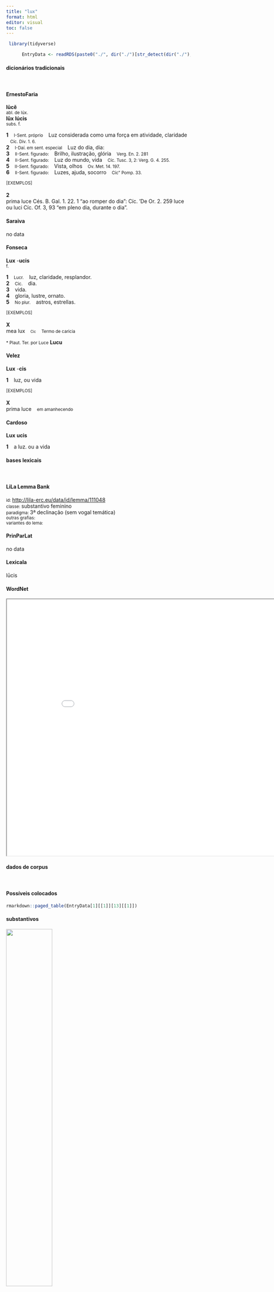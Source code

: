 ```yaml
---
title: "lux"
format: html
editor: visual
toc: false
---
```



```r
 library(tidyverse) 

      EntryData <- readRDS(paste0("./", dir("./")[str_detect(dir("./"), "_xx108-117-120xx_.rds")]))

```


#### dicionários tradicionais

&emsp;




::: panel-tabset

#### ErnestoFaria

<b>lūcĕ</b> <br> <small>abl. de lúx.</small> <br> <small></small> 
 <b>lūx</b> <b>lúcis</b> <br> <small>subs. f.</small> <br> <small></small>   <p> <b>1</b> &ensp; <small>I-Sent. próprio</small> &ensp; Luz considerada como uma força em atividade, claridade &ensp; <small>Cíc. Div. 1. 6.</small> <br> <b>2</b> &ensp; <small>I-Daí. em sent. especial</small> &ensp; Luz do dia, dia: &ensp; <small></small> <br> <b>3</b> &ensp; <small>II-Sent. figurado:</small> &ensp; Brilho, ilustração, glória &ensp; <small>Verg. En. 2. 281</small> <br> <b>4</b> &ensp; <small>II-Sent. figurado:</small> &ensp; Luz do mundo, vida &ensp; <small>Cíc. Tusc. 3, 2: Verg. G. 4. 255.</small> <br> <b>5</b> &ensp; <small>II-Sent. figurado:</small> &ensp; Vista, olhos &ensp; <small>Ov. Met. 14. 197.</small> <br> <b>6</b> &ensp; <small>II-Sent. figurado:</small> &ensp; Luzes, ajuda, socorro &ensp; <small>Cíc” Pomp. 33.</small> </p>   <p><small>[EXEMPLOS]</small><br> <br><b>2</b><br>prima luce Cés. B. Gal. 1. 22. 1 “ao romper do dia”: Cíc. 'De Or. 2. 259 luce ou luci Cíc. Of. 3, 93 “em pleno dia, durante o dia”. </p>




#### Saraiva

no data




#### Fonseca

<b>Lux</b> -<b>ucis</b> <br> <small>f.</small>   <p> <b>1</b> &ensp; <small>Lucr.</small> &ensp; luz, claridade, resplandor. <br> <b>2</b> &ensp; <small>Cic.</small> &ensp; dia. <br> <b>3</b> &ensp; vida. <br> <b>4</b> &ensp; gloria, lustre, ornato. <br> <b>5</b> &ensp; <small>No plur.</small> &ensp; astros, estrellas. </p>   <p><small>[EXEMPLOS]</small><br> <br><b>X</b><br>mea lux &ensp; <small><small>Cic</small></small> &ensp; <small>Termo de caricia</small> </p> 
 <small>* Plaut. Ter. por Luce</small> <b>Lucu</b>




#### Velez

<b>Lux</b> -<b>cis</b>   <p> <b>1</b> &ensp; luz, ou vida </p>   <p><small>[EXEMPLOS]</small><br> <br><b>X</b><br>prima luce &ensp; <small>em amanhecendo</small> </p>




#### Cardoso

<b>Lux</b> <b>ucis</b>   <p> <b>1</b> &ensp; a luz. ou a vida </p>


:::



#### bases lexicais

&emsp;






::: panel-tabset

#### LiLa Lemma Bank

<small> id: </small> <a href=' http://lila-erc.eu/data/id/lemma/111048 ' target="_blank"> http://lila-erc.eu/data/id/lemma/111048 </a> <br>
<small> classe: </small> substantivo feminino   <br>
<small> paradigma: </small> 3ª declinação (sem vogal temática) <br>
<small> outras grafias: </small>  <br>
<small> variantes do lema: </small>  <br>





#### PrinParLat

no data




#### Lexicala

lūcis




#### WordNet

<iframe width='900' height='700' src='Media/Tree__xx108-117-120xx__sem_type_lexemes_pt.html'>

</iframe>


:::



#### dados de corpus

&emsp;




::: panel-tabset

#### Possíveis colocados

```r

rmarkdown::paged_table(EntryData[1][[1]][13][[1]])

```


#### substantivos

![](./Media/wordcloud__xx108-117-120xx__BY_collocate_scoreSUBST.webp){width=50% fig-alt='This chart plots collocate by scoreSUBST, for the headword lux here are all the values plotted: collocate: primus; scoreSUBST: 0. collocate: ante; scoreSUBST: 0. collocate: affero; scoreSUBST: 0. collocate: in; scoreSUBST: 0'}




#### adjetivos

![](./Media/wordcloud__xx108-117-120xx__BY_collocate_scoreADJ.webp){width=50% fig-alt='This chart plots collocate by scoreADJ, for the headword lux here are all the values plotted: collocate: primus; scoreADJ: 3. collocate: ante; scoreADJ: 0. collocate: affero; scoreADJ: 0. collocate: in; scoreADJ: 0'}




#### verbos

![](./Media/wordcloud__xx108-117-120xx__BY_collocate_scoreVERBO.webp){width=50% fig-alt='This chart plots collocate by scoreVERBO, for the headword lux here are all the values plotted: collocate: primus; scoreVERBO: 0. collocate: ante; scoreVERBO: 0. collocate: affero; scoreVERBO: 2. collocate: in; scoreVERBO: 0'}




#### advérbios

![](./Media/wordcloud__xx108-117-120xx__BY_collocate_scoreADV.webp){width=50% fig-alt='This chart plots collocate by scoreADV, for the headword lux here are all the values plotted: collocate: primus; scoreADV: 0. collocate: ante; scoreADV: 0. collocate: affero; scoreADV: 0. collocate: in; scoreADV: 0'}




#### preposições e conjunções

![](./Media/wordcloud__xx108-117-120xx__BY_collocate_scoreFUNC.webp){width=50% fig-alt='This chart plots collocate by scoreFUNC, for the headword lux here are all the values plotted: collocate: primus; scoreFUNC: 0. collocate: ante; scoreFUNC: 20. collocate: affero; scoreFUNC: 0. collocate: in; scoreFUNC: 20'}


:::



::: panel-tabset

#### ExemplosTraduzidos

<p> videtur enim posse aliquid nostris rebus <b>lucis</b> adferre <br> <small> Cic.Att.2.1.2 <br> Pois elas parecem poder trazer alguma luz às minhas coisas. <small> [JDD] </small> </small> </p>
; <p> Metellus cum prima <b>luce</b> furtim in campum itineribus prope deviis currebat <br> <small> Cic.Att.4.3.4 <br> Com as primeiras luzes, Metelo corria furtivamente para o Campo de Marte por caminhos pouco habituais. <small> [JDD] </small> </small> </p>
; <p> periucundus mihi Cincius fuit ante diem iii Kal Febr ante <b>lucem</b> <br> <small> Cic.Att.4.4.1 <br> No terceiro dia antes das calendas de fevereiro [30 de janeiro], antes do amanhecer, Cíncio me deu uma grande alegria. <small> [JDD, de outra edição] </small> </small> </p>
; <p> haec quoque per exploratores ante <b>lucem</b> in tanta propinquitate castrorum ad hostes deferuntur <br> <small> Caes.Gal.6.7.9 <br> Em tão grande proximidade dos acampamentos, essas informações também são levadas antes do amanhecer, por meio dos batedores, aos inimigos. <small> [JDD] </small> </small> </p>





#### Frequência por autor

![](./Media/barchart__xx108-117-120xx__lemma_BY_author_Frequencies.webp){width=50% fig-alt='This charts plots the frequency of lemma by author_Frequencies. The Seneca subcorpus registers the highest normalized frequency, with the value of 5.6 and an absolute frequency of 30. The Ovidius subcorpus follows, with a normalized frequency of 5.15 and an absolute frequency of 3. the subcorpus with the least normalized frequency is Sallustius with the normalized value of 0 and an absolute freqeuncy of 0. here are all the values: subcorpus: Caesar ; normalized frequency: 5 ; absolute frequency: 1.88836014804744. subcorpus: Cicero ; normalized frequency: 32 ; absolute frequency: 1.99347138122648. subcorpus: Horatius ; normalized frequency: 1 ; absolute frequency: 0.888020602077968. subcorpus: Ovidius ; normalized frequency: 3 ; absolute frequency: 5.14756348661633. subcorpus: Phaedrus ; normalized frequency: 2 ; absolute frequency: 3.0362835888872. subcorpus: Sallustius ; normalized frequency: 0 ; absolute frequency: 0. subcorpus: Seneca ; normalized frequency: 30 ; absolute frequency: 5.59899964539669. subcorpus: Suetonius ; normalized frequency: 0 ; absolute frequency: 0. subcorpus: Tacitus ; normalized frequency: 0 ; absolute frequency: 0. subcorpus: Vergilius ; normalized frequency: 2 ; absolute frequency: 3.86100386100386. subcorpus: Hieronymus ; normalized frequency: 0 ; absolute frequency: 0'}




#### Frequência por gênero

![](./Media/barchart__xx108-117-120xx__lemma_BY_genre_Frequencies.webp){width=50% fig-alt='This charts plots the frequency of lemma by genre_Frequencies. The Poesia.trágica subcorpus registers the highest normalized frequency, with the value of 14.77 and an absolute frequency of 17. The Poesia.didática subcorpus follows, with a normalized frequency of 4.24 and an absolute frequency of 5. the subcorpus with the least normalized frequency is Prosa.ficcional with the normalized value of 0 and an absolute freqeuncy of 0. here are all the values: subcorpus: Prosa.histórica ; normalized frequency: 5 ; absolute frequency: 1.21716692227172. subcorpus: Prosa.filosófica ; normalized frequency: 15 ; absolute frequency: 2.47112897645838. subcorpus: Prosa.oratória ; normalized frequency: 24 ; absolute frequency: 2.30430232446497. subcorpus: Prosa.epistolográfica ; normalized frequency: 6 ; absolute frequency: 1.58986724608495. subcorpus: Poesia.lírica ; normalized frequency: 1 ; absolute frequency: 0.84125515268781. subcorpus: Poesia.didática ; normalized frequency: 5 ; absolute frequency: 4.24124183560947. subcorpus: Poesia.trágica ; normalized frequency: 17 ; absolute frequency: 14.7671994440584. subcorpus: Poesia.épica ; normalized frequency: 2 ; absolute frequency: 3.86100386100386. subcorpus: Prosa.ficcional ; normalized frequency: 0 ; absolute frequency: 0'}




#### Frequência por século

![](./Media/barchart__xx108-117-120xx__lemma_BY_period_Frequencies.webp){width=50% fig-alt='This charts plots the frequency of lemma by period_Frequencies. The I.d.C. subcorpus registers the highest normalized frequency, with the value of 5.35 and an absolute frequency of 35. The I.a.C. subcorpus follows, with a normalized frequency of 1.86 and an absolute frequency of 40. the subcorpus with the least normalized frequency is II.d.C. with the normalized value of 0 and an absolute freqeuncy of 0. here are all the values: subcorpus: I.a.C. ; normalized frequency: 40 ; absolute frequency: 1.86176402141029. subcorpus: I.d.C. ; normalized frequency: 35 ; absolute frequency: 5.35413798378461. subcorpus: II.d.C. ; normalized frequency: 0 ; absolute frequency: 0. subcorpus: IV.d.C. ; normalized frequency: 0 ; absolute frequency: 0'}


:::

